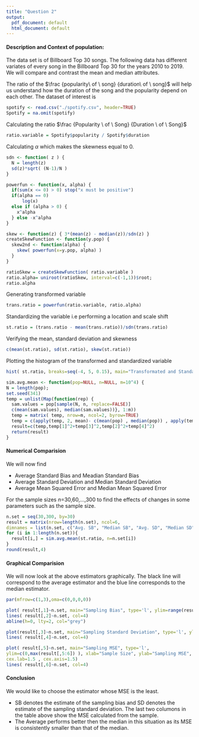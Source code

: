 ```yaml
---
title: "Question 2"
output:
  pdf_document: default
  html_document: default
---
```


#### Description and Context of population: 
The data set is of Billboard Top 30 songs. The following data has different variates of every song in the Billboard Top 30 for the years 2010 to 2019. We will compare and contrast the mean and median attributes. 

The ratio of the $\frac {popularity\ of \ song} {duration\ of  \ song}$ will help us understand how the duration of the song and the popularity depend on each other. The dataset of interest is

```r
spotify <- read.csv("./spotify.csv", header=TRUE)
Spotify = na.omit(spotify)
```

Calculating the ratio $\frac {Popularity \ of \ Song} {Duration \ of \ Song}$
```r
ratio.variable = Spotify$popularity / Spotify$duration 
```

Calculating $\alpha$ which makes the skewness equal to 0. 
```r
sdn <- function( z ) {
  N = length(z)
  sd(z)*sqrt( (N-1)/N )
}

powerfun <- function(x, alpha) {
  if(sum(x <= 0) > 0) stop("x must be positive")
  if(alpha == 0)
      log(x)
  else if (alpha > 0) {
    x^alpha
  } else -x^alpha
}

skew <- function(z) { 3*(mean(z) - median(z))/sdn(z) }
createSkewFunction <- function(y.pop) {
  skew2nd <- function(alpha) {
    skew( powerfun(x=y.pop, alpha) )
  }
}
```

```r
ratioSkew = createSkewFunction( ratio.variable )
ratio.alpha= uniroot(ratioSkew, interval=c(-1,1))$root;
ratio.alpha
```

Generating transformed variable 
```r
trans.ratio = powerfun(ratio.variable, ratio.alpha)
```

Standardizing the variable i.e performing a location and scale shift
```r
st.ratio = (trans.ratio - mean(trans.ratio))/sdn(trans.ratio)
```

Verifying the mean, standard deviation and skewness
```r
c(mean(st.ratio), sd(st.ratio), skew(st.ratio))
```

Plotting the histogram of the transformed and standardized variable 
```r
hist( st.ratio, breaks=seq(-4, 5, 0.15), main="Transformated and Standardized Variable", xlab="")
```

```r
sim.avg.mean <- function(pop=NULL, n=NULL, m=10^4) {
N = length(pop);
set.seed(341)
temp = unlist(Map(function(rep) {
  sam.values = pop[sample(N, n, replace=FALSE)]
  c(mean(sam.values), median(sam.values))}, 1:m))
  temp = matrix( temp, nrow=m, ncol=2, byrow=TRUE)
  temp = c(apply(temp, 2, mean)- c(mean(pop) , median(pop)) , apply(temp, 2, sd) )
  result=c(temp,temp[1]^2+temp[3]^2,temp[2]^2+temp[4]^2)
  return(result)
}
```

#### Numerical Comparision
We will now find 

* Average Standard Bias and Meadian Standard Bias 
* Average Standard Deviation and Median Standard Deviation
* Average Mean Squared Error and Median Mean Squared Error

For the sample sizes $n$=30,60,...,300 to find the effects of changes in some parameters such as the sample size. 

```r
n.set = seq(30,300, by=30)
result = matrix(nrow=length(n.set), ncol=6,
dimnames = list(n.set, c("Avg. SB", "Median SB", "Avg. SD", "Median SD", "Avg. MSE","Median MSE" )))
for (i in 1:length(n.set)){
  result[i,] = sim.avg.mean(st.ratio, n=n.set[i])
}
round(result,4)
```


#### Graphical Comparision

We will now look at the above estimators graphically. The black line will correspond to the average estimator and the blue line corresponds to the median estimator. 

```r
par(mfrow=c(1,3),oma=c(0,0,0,0))

plot( result[,1]~n.set, main="Sampling Bias", type='l', ylim=range(result[,1:2]), ylab="Sampling Bias", xlab="Sample Size" ,cex.lab=1.5 , cex.axis=1.5)
lines( result[,2]~n.set, col=4)
abline(h=0, lty=2, col="grey")

plot(result[,3]~n.set, main="Sampling Standard Deviation", type='l', ylim=c(0,max(result[,3:4])), xlab="Sample Size", ylab="Sampling Standard Deviation",cex.lab=1.5 , cex.axis=1.5)
lines( result[,4]~n.set, col=4)

plot( result[,5]~n.set, main="Sampling MSE", type='l',
ylim=c(0,max(result[,5:6]) ), xlab="Sample Size", ylab="Sampling MSE",
cex.lab=1.5 , cex.axis=1.5)
lines( result[,6]~n.set, col=4)
```

#### Conclusion

We would like to choose the estimator whose MSE is the least.

* SB denotes the estimate of the sampling bias and SD denotes the estimate of the sampling standard deviation. The last two columons in the table above show the MSE calculated from the sample.
* The Average performs better then the median in this situation as its MSE is consistently smaller than that of the median. 

